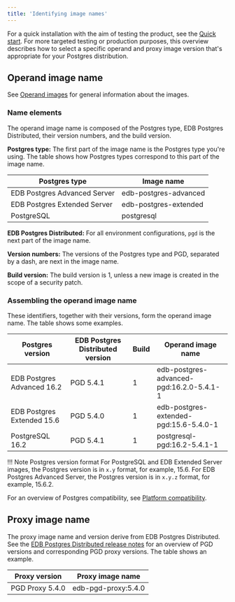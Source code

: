 ```yaml
---
title: 'Identifying image names'
---
```


For a quick installation with the aim of testing the product, see the [Quick start](/postgres_distributed_for_kubernetes/latest/quickstart/).
For more targeted testing or production purposes, 
this overview describes how to select a specific operand and proxy image version that's appropriate for your Postgres distribution.

## Operand image name 

See [Operand images](/postgres_distributed_for_kubernetes/latest/private_registries/#operand-images) for general information about the images.  

### Name elements 

The operand image name is composed of the Postgres type, EDB Postgres Distributed, their version numbers, and the build version.

**Postgres type:** The first part of the image name is the Postgres type you're using. The table shows how Postgres types correspond to this part of the image name.

| Postgres type                | Image name            |
|------------------------------|-----------------------|
| EDB Postgres Advanced Server | edb-postgres-advanced |
| EDB Postgres Extended Server | edb-postgres-extended |
| PostgreSQL                   | postgresql            |

**EDB Postgres Distributed:** For all environment configurations, `pgd` is the next part of the image name.

**Version numbers:** The versions of the Postgres type and PGD, separated by a dash, are next in the image name.

**Build version:** The build version is 1, unless a new image is created in the scope of a security patch.

### Assembling the operand image name 

These identifiers, together with their versions, form the operand image name. The table shows some examples. 

| Postgres version           | EDB Postgres Distributed version | Build | Operand image name                       |
|----------------------------|----------------------------------|-------|------------------------------------------|
| EDB Postgres Advanced 16.2 | PGD 5.4.1                        | 1     | edb-postgres-advanced-pgd:16.2.0-5.4.1-1 |
| EDB Postgres Extended 15.6 | PGD 5.4.0                        | 1     | edb-postgres-extended-pgd:15.6-5.4.0-1   |
| PostgreSQL 16.2            | PGD 5.4.1                        | 1     | postgresql-pgd:16.2-5.4.1-1              |

!!! Note Postgres version format
    For PostgreSQL and EDB Extended Server images, the Postgres version is in `x.y` format, for example, 15.6. For EDB Postgres Advanced Server, the Postgres version is in `x.y.z` format, for example, 15.6.2.

For an overview of Postgres compatibility, see [Platform compatibility](https://www.enterprisedb.com/resources/platform-compatibility).

## Proxy image name 

The proxy image name and version derive from EDB Postgres Distributed. See the [EDB Postgres Distributed release notes](/pgd/latest/rel_notes/) for an overview of PGD versions and corresponding PGD proxy versions. The table shows an example. 

| Proxy version   | Proxy image name    |
|-----------------|---------------------|
| PGD Proxy 5.4.0 | edb-pgd-proxy:5.4.0 |
